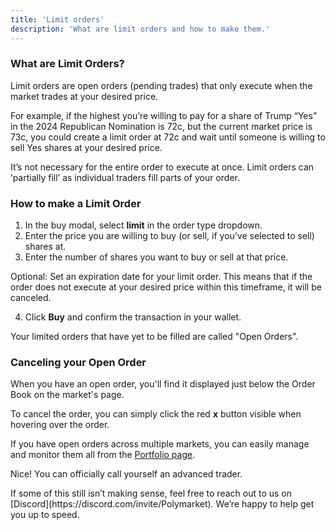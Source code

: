 ```yaml
---
title: 'Limit orders'
description: 'What are limit orders and how to make them.'
---
```


### What are Limit Orders? 
Limit orders are open orders (pending trades) that only execute when the market trades at your desired price. 

For example, if the highest you’re willing to pay for a share of Trump “Yes” in the 2024 Republican Nomination is 72c, but the current market price is 73c, you could create a limit order at 72c and wait until someone is willing to sell Yes shares at your desired price.

<Note>
It’s not necessary for the entire order to execute at once. Limit orders can ‘partially fill’ as individual traders fill parts of your order.
</Note>

### How to make a Limit Order
1. In the buy modal, select **limit** in the order type dropdown.
2. Enter the price you are willing to buy (or sell, if you’ve selected to sell) shares at.
3. Enter the number of shares you want to buy or sell at that price.

Optional: Set an expiration date for your limit order. This means that if the order does not execute at your desired price within this timeframe, it will be canceled.

4. Click **Buy** and confirm the transaction in your wallet.

<Note>
Your limited orders that have yet to be filled are called "Open Orders". 
</Note>


### Canceling your Open Order 
When you have an open order, you'll find it displayed just below the Order Book on the market's page. 

To cancel the order, you can simply click the red **x** button visible when hovering over the order.


If you have open orders across multiple markets, you can easily manage and monitor them all from the [Portfolio page](https://polymarket.com/portfolio?tab=Open+orders).

Nice! You can officially call yourself an advanced trader.

<Tip>
If some of this still isn’t making sense, feel free to reach out to us on [Discord](https://discord.com/invite/Polymarket). We’re happy to help get you up to speed.
</Tip>